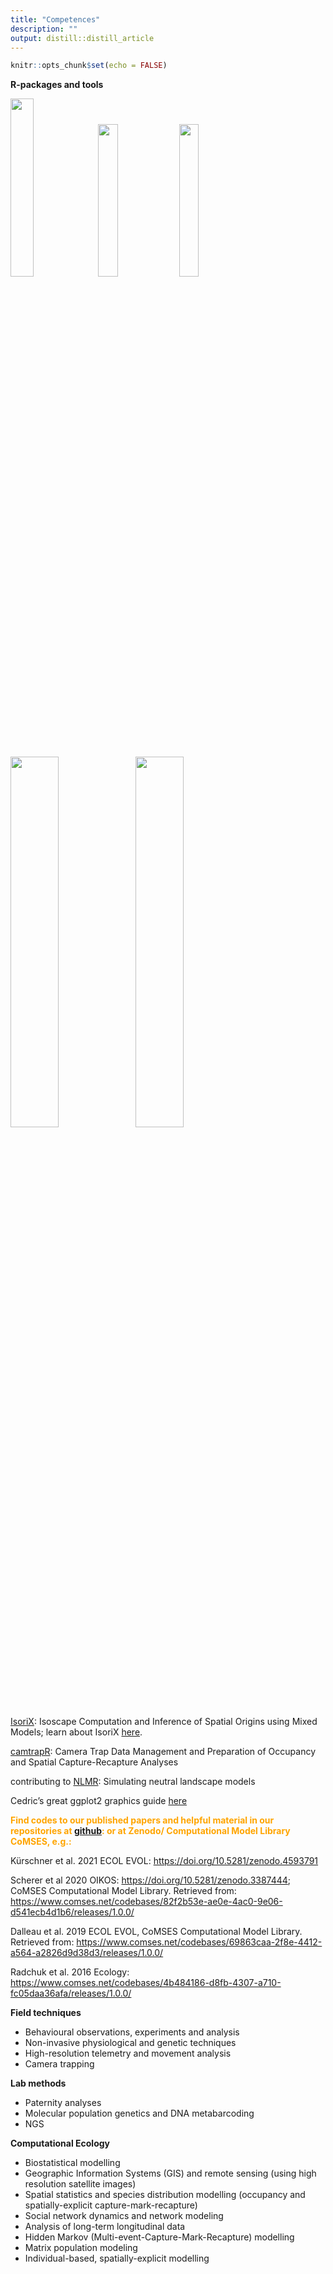 ```yaml
---
title: "Competences"
description: ""
output: distill::distill_article
---
```

```r
knitr::opts_chunk$set(echo = FALSE)
```

**R-packages and tools**

[![](img/hex_isorix.png){width=27%}](https://cran.r-project.org/web/packages/IsoriX/index.html) [![](img/hex_nlmr-2.png){width=25%}](https://cran.r-project.org/web/packages/NLMR/index.html) [![](img/hex_camtrapr.png){width=25%}](https://cran.r-project.org/web/packages/camtrapR/index.html)
![](img/hex_deepforest_v3-1.png){width=39%} ![](img/hex_vietnameseconverter.png){width=39%} 

[IsoriX](https://cran.r-project.org/web/packages/IsoriX/index.html): Isoscape Computation and Inference of Spatial Origins using Mixed Models; learn about IsoriX [here](https://bookdown.org/content/782/).

[camtrapR](https://cran.r-project.org/web/packages/camtrapR/index.html): Camera Trap Data Management and Preparation of Occupancy and Spatial Capture-Recapture Analyses 

contributing to [NLMR](https://cran.r-project.org/web/packages/NLMR/index.html): Simulating neutral landscape models 

Cedric’s great ggplot2 graphics guide [here](https://cedricscherer.netlify.com/2019/08/05/a-ggplot2-tutorial-for-beautiful-plotting-in-r/) 

<b style='color:orange;'>
**Find codes to our published papers and helpful material in our repositories
at [github](https://github.com/EcoDynIZW)**:  or at Zenodo/ Computational Model Library CoMSES, e.g.:
</b>

Kürschner et al. 2021 ECOL EVOL: [https://doi.org/10.5281/zenodo.4593791](https://doi.org/10.5281/zenodo.4593791)

Scherer et al 2020 OIKOS: [https://doi.org/10.5281/zenodo.3387444](https://doi.org/10.5281/zenodo.3387444); CoMSES Computational Model Library. Retrieved from: [https://www.comses.net/codebases/82f2b53e-ae0e-4ac0-9e06-d541ecb4d1b6/releases/1.0.0/](https://www.comses.net/codebases/82f2b53e-ae0e-4ac0-9e06-d541ecb4d1b6/releases/1.0.0/)

Dalleau et al. 2019 ECOL EVOL, CoMSES Computational Model Library. Retrieved from: [https://www.comses.net/codebases/69863caa-2f8e-4412-a564-a2826d9d38d3/releases/1.0.0/](https://www.comses.net/codebases/69863caa-2f8e-4412-a564-a2826d9d38d3/releases/1.0.0/)

Radchuk et al. 2016 Ecology: [https://www.comses.net/codebases/4b484186-d8fb-4307-a710-fc05daa36afa/releases/1.0.0/](https://www.comses.net/codebases/4b484186-d8fb-4307-a710-fc05daa36afa/releases/1.0.0/)

**Field techniques**

- Behavioural observations, experiments and analysis
- Non-invasive physiological and genetic techniques
- High-resolution telemetry and movement analysis
- Camera trapping

**Lab methods**

- Paternity analyses
- Molecular population genetics and DNA metabarcoding
- NGS

**Computational Ecology**

- Biostatistical modelling
- Geographic Information Systems (GIS) and remote sensing (using high resolution satellite images)
- Spatial statistics and species distribution modelling (occupancy and spatially-explicit capture-mark-recapture)
- Social network dynamics and network modeling
- Analysis of long-term longitudinal data
- Hidden Markov (Multi-event-Capture-Mark-Recapture) modelling
- Matrix population modeling
- Individual-based, spatially-explicit modelling 
